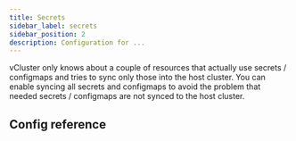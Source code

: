 ```yaml
---
title: Secrets
sidebar_label: secrets
sidebar_position: 2
description: Configuration for ...
---
```



vCluster only knows about a couple of resources that actually use secrets / configmaps and tries to sync only those into the host cluster. You can enable syncing all secrets and configmaps to avoid the problem that needed secrets / configmaps are not synced to the host cluster. 

## Config reference

<SyncAllResource/>